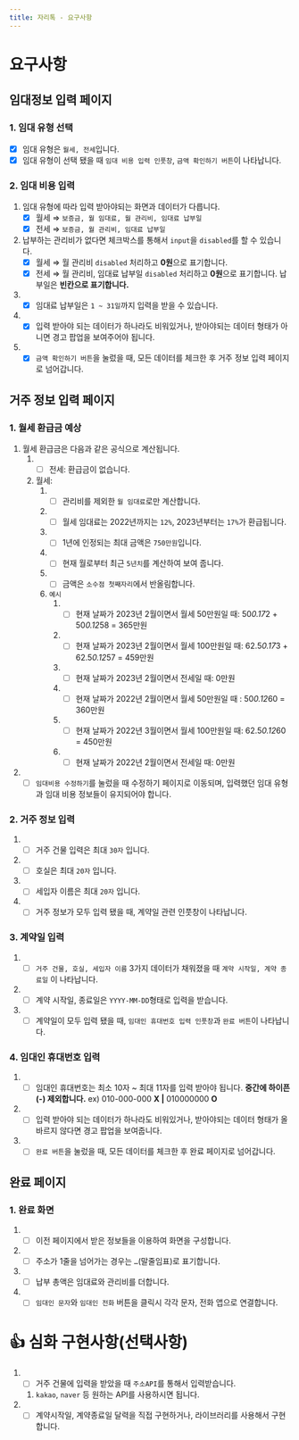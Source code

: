 ```yaml
---
title: 자리톡 - 요구사항
---
```


# 요구사항

## 임대정보 입력 페이지

### 1. 임대 유형 선택

- [x] 임대 유형은 `월세, 전세`입니다.
- [x] 임대 유형이 선택 됐을 때 `임대 비용 입력 인풋창`, `금액 확인하기 버튼`이 나타납니다.

### 2. 임대 비용 입력

1. 임대 유형에 따라 입력 받아야되는 화면과 데이터가 다릅니다.
   - [x] 월세 ⇒ `보증금, 월 임대료, 월 관리비, 임대료 납부일`
   - [x] 전세 ⇒ `보증금, 월 관리비, 임대료 납부일`
2. 납부하는 관리비가 없다면 체크박스를 통해서 `input`을 `disabled`를 할 수 있습니다.
   - [x] 월세 ⇒ 월 관리비 `disabled` 처리하고 **0원**으로 표기합니다.
   - [x] 전세 ⇒ 월 관리비, 임대료 납부일 `disabled` 처리하고 **0원**으로 표기합니다. 납부일은 **빈칸으로 표기합니다.**
3. - [x] 임대료 납부일은 `1 ~ 31일`까지 입력을 받을 수 있습니다.
4. - [x] 입력 받아야 되는 데이터가 하나라도 비워있거나, 받아야되는 데이터 형태가 아니면 경고 팝업을 보여주어야 됩니다.
5. - [x] `금액 확인하기 버튼`을 눌렀을 때, 모든 데이터를 체크한 후 거주 정보 입력 페이지로 넘어갑니다.

## 거주 정보 입력 페이지

### 1. 월세 환급금 예상

1. 월세 환급금은 다음과 같은 공식으로 계산됩니다.
   1. - [ ] 전세: 환급금이 없습니다.
   2. 월세:
      1. - [ ] 관리비를 제외한 `월 임대료`로만 계산합니다.
      2. - [ ] 월세 임대료는 2022년까지는 `12%`, 2023년부터는 `17%`가 환급됩니다.
      3. - [ ] 1년에 인정되는 최대 금액은 `750만원`입니다.
      4. - [ ] 현재 월로부터 최근 `5년치`를 계산하여 보여 줍니다.
      5. - [ ] 금액은 `소수점 첫째자리`에서 반올림합니다.
      6. `예시`
         1. - [ ] 현재 날짜가 2023년 2월이면서 월세 50만원일 때: 50*0.17*2 + 50*0.12*58 = 365만원
         2. - [ ] 현재 날짜가 2023년 2월이면서 월세 100만원일 때: 62.5*0.17*3 + 62.5*0.12*57 = 459만원
         3. - [ ] 현재 날짜가 2023년 2월이면서 전세일 때: 0만원
         4. - [ ] 현재 날짜가 2022년 2월이면서 월세 50만원일 때 : 50*0.12*60 = 360만원
         5. - [ ] 현재 날짜가 2022년 3월이면서 월세 100만원일 때: 62.5*0.12*60 = 450만원
         6. - [ ] 현재 날짜가 2022년 2월이면서 전세일 때: 0만원
2. - [ ] `임대비용 수정하기`를 눌렀을 때 수정하기 페이지로 이동되며, 입력했던 임대 유형과 임대 비용 정보들이 유지되어야 합니다.

### 2. 거주 정보 입력

1. - [ ] 거주 건물 입력은 최대 `30자` 입니다.
2. - [ ] 호실은 최대 `20자` 입니다.
3. - [ ] 세입자 이름은 최대 `20자` 입니다.
4. - [ ] 거주 정보가 모두 입력 됐을 때, 계약일 관련 인풋창이 나타납니다.

### 3. 계약일 입력

1. - [ ] `거주 건물, 호실, 세입자 이름` 3가지 데이터가 채워졌을 때 `계약 시작일, 계약 종료일` 이 나타납니다.
2. - [ ] 계약 시작일, 종료일은 `YYYY-MM-DD`형태로 입력을 받습니다.
3. - [ ] 계약일이 모두 입력 됐을 때, `임대인 휴대번호 입력 인풋창`과 `완료 버튼`이 나타납니다.

### 4. 임대인 휴대번호 입력

1. - [ ] 임대인 휴대번호는 최소 10자 ~ 최대 11자를 입력 받아야 됩니다. **중간에 하이픈(-) 제외합니다.**
         ex) 010-000-000 **X |** 010000000 **O**
2. - [ ] 입력 받아야 되는 데이터가 하나라도 비워있거나, 받아야되는 데이터 형태가 올바르지 않다면 경고 팝업을 보여줍니다.
3. - [ ] `완료 버튼`을 눌렀을 때, 모든 데이터를 체크한 후 완료 페이지로 넘어갑니다.

## 완료 페이지

### 1. 완료 화면

1. - [ ] 이전 페이지에서 받은 정보들을 이용하여 화면을 구성합니다.
2. - [ ] 주소가 1줄을 넘어가는 경우는 `…`(말줄임표)로 표기합니다.
3. - [ ] 납부 총액은 임대료와 관리비를 더합니다.
4. - [ ] `임대인 문자`와 `임대인 전화` 버튼을 클릭시 각각 문자, 전화 앱으로 연결합니다.

# 👍 심화 구현사항(선택사항)

1. - [ ] 거주 건물에 입력을 받았을 때 `주소API`를 통해서 입력받습니다.
   1. `kakao`, `naver` 등 원하는 API를 사용하시면 됩니다.
2. - [ ] 계약시작일, 계약종료일 달력을 직접 구현하거나, 라이브러리를 사용해서 구현합니다.
